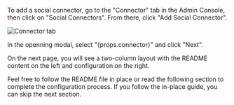 To add a social connector, go to the "Connector" tab in the Admin Console, then click on "Social Connectors". From there, click "Add Social Connector".

![Connector tab](../assets/connector-tab-social.png)

<p>In the openning modal, select "{props.connector}" and click "Next".</p>

On the next page, you will see a two-column layout with the README content on the left and configuration on the right.

Feel free to follow the README file in place or read the following section to complete the configuration process. If you follow the in-place guide, you can skip the next section.
